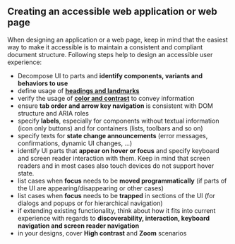 
<Meta title="Concepts/Developer/Accessibility/Experiences" />

## Creating an accessible web application or web page

When designing an application or a web page, keep in mind that the easiest way to make it accessible is to maintain a consistent and compliant document structure.
Following steps help to design an accessible user experience:

- Decompose UI to parts and **identify components, variants and behaviors to use**
- define usage of **[headings and landmarks](https://www.w3.org/TR/wai-aria-practices/examples/landmarks/index.html)**
- verify the usage of **[color and contrast](https://webaim.org/resources/contrastchecker/)** to convey information
- ensure **tab order and arrow key navigation** is consistent with DOM structure and ARIA roles
- specify **labels**, especially for components without textual information (icon only buttons) and for containers (lists, toolbars and so on)
- specify texts for **state change announcements** (error messages, confirmations, dynamic UI changes, ...)
- identify UI parts that **appear on hover or focus** and specify keyboard and screen reader interaction with them. Keep in mind that screen readers and in most cases also touch devices do not support hover state.
- list cases when **focus** needs to be **moved programmatically** (if parts of the UI are appearing/disappearing or other cases)
- list cases when **focus** needs to be **trapped** in sections of the UI (for dialogs and popups or for hierarchical navigation)
- if extending existing functionality, think about how it fits into current experience with regards to **discoverability, interaction, keyboard navigation and screen reader navigation**
- in your designs, cover **High contrast** and **Zoom** scenarios
